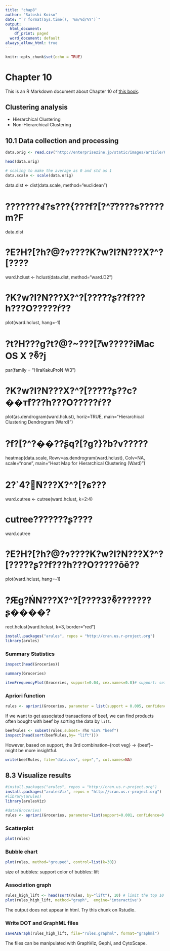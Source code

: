 ```yaml
---
title: "chap8"
author: "Satoshi Koiso"
date: "`r format(Sys.time(), '%m/%d/%Y')`"
output: 
  html_document:
    df_print: paged
  word_document: default
always_allow_html: true
---
```


```r
knitr::opts_chunk$set(echo = TRUE)
```
# Chapter 10
This is an R Markdown document about Chapter 10 of [this book](https://www.shoeisha.co.jp/book/detail/9784798143446).

## Clustering analysis

- Hierarchical Clustering
- Non-Hierarchical Clustering

## 10.1 Data collection and processing

```r
data.orig <- read.csv("http://enterprisezine.jp/static/images/article/6873/flat35_research_2013.csv", header=TRUE, row.names="都道府県", fileEncoding="UTF-8")

head(data.orig)

# scaling to make the average as 0 and std as 1
data.scale <- scale(data.orig)

```


data.dist <- dist(data.scale, method="euclidean")

# ???????ꂽ?s???{???f?[?^?̋????s?????m?F
data.dist

# ?E?H?[?h?@?ɂ????K?w?I?N???X?^?[????
ward.hclust <- hclust(data.dist, method="ward.D2")

# ?K?w?I?N???X?^?[???͂̌??ʂ??f???h???O?????ŕ\??
plot(ward.hclust, hang=-1)

# ?t?H???g?t?@?~???[?̎w?????iMac OS X ?̏ꍇ?j
par(family = "HiraKakuProN-W3")

# ?K?w?I?N???X?^?[???͂̌??ʂ??c?��т̃f???h???O?????ŕ\??
plot(as.dendrogram(ward.hclust), horiz=TRUE, main="Hierarchical Clustering Dendrogram (Ward)")

# ?f?[?^?��??ʂ̃q?[?g?}?b?v???\??
heatmap(data.scale, Rowv=as.dendrogram(ward.hclust), Colv=NA, scale="none", main="Heat Map for Hierarchical Clustering (Ward)")

# 2?`4?̃N???X?^?[?ɕ???
ward.cutree <- cutree(ward.hclust, k=2:4)

# cutree?̕??????ʂ??\??
ward.cutree

# ?E?H?[?h?@?ɂ????K?w?I?N???X?^?[???͂̌??ʂ??f???h???O?????ōĕ\??
plot(ward.hclust, hang=-1)

# ?Ԙg?ŃN???X?^?[????3?̏ꍇ?̕??????ʂ����?
rect.hclust(ward.hclust, k=3, border="red")


```r
install.packages("arules", repos = "http://cran.us.r-project.org")
library(arules)
```



### Summary Statistics
```r
inspect(head(Groceries))
```

```r
summary(Groceries)

```

```r
itemFrequencyPlot(Groceries, support=0.04, cex.names=0.8)# support: set threshold of support, cex.names = adjust the size of labels
```

### Apriori function
```r
rules <- apriori(Groceries, parameter = list(support = 0.005, confidence = 0.01)) # we can set thresholds
```

If we want to get associated transactions of beef, we can find products often bought with beef by sorting the data by `lift`.
```r
beefRules <- subset(rules,subset= rhs %in% "beef")
inspect(head(sort(beefRules,by= "lift")))

```
However, based on support, the 3rd combination--{root veg} -> {beef}-- might be more insightful.


```r
write(beefRules, file="data.csv", sep=",", col.names=NA)
```

## 8.3 Visualize results
```r
#install.packages("arules", repos = "http://cran.us.r-project.org")     
install.packages("arulesViz", repos = "http://cran.us.r-project.org")
#library(arules)                 
library(arulesViz)
```

```r
#data(Groceries)
rules <- apriori(Groceries, parameter=list(support=0.001, confidence=0.5)) # lower thresholds than the above
```

### Scatterplot
```r
plot(rules)
```



### Bubble chart
```r
plot(rules, method="grouped", control=list(k=30))
```

size of bubbles: support
color of bubbles: lift

### Association graph
```r
rules_high_lift <- head(sort(rules, by="lift"), 10) # limit the top 10
plot(rules_high_lift, method="graph",  engine='interactive')
```

The output does not appear in html. Try this chunk on Rstudio.

### Write DOT and GraphML files
```r
saveAsGraph(rules_high_lift, file="rules.graphml", format="graphml")
```
The files can be manipulated with GraphViz, Gephi, and CytoScape.

